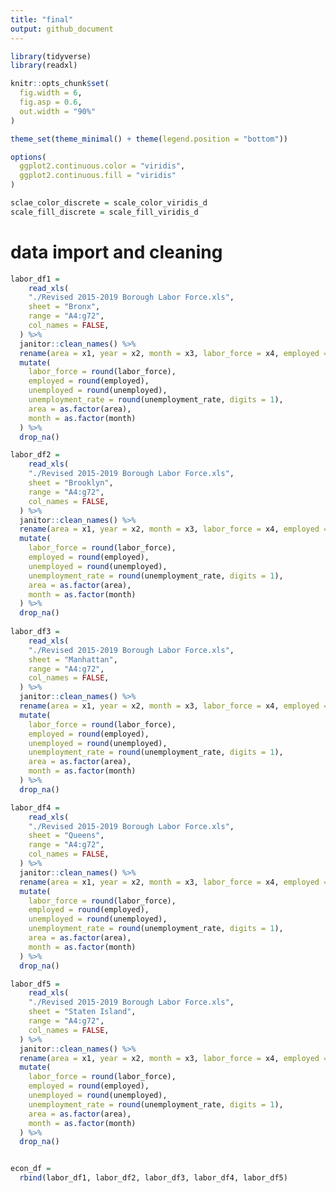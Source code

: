 ```yaml
---
title: "final"
output: github_document
---
```


```r
library(tidyverse)
library(readxl)

knitr::opts_chunk$set(
  fig.width = 6,
  fig.asp = 0.6,
  out.width = "90%"
)

theme_set(theme_minimal() + theme(legend.position = "bottom"))

options(
  ggplot2.continuous.color = "viridis",
  ggplot2.continuous.fill = "viridis"
)

sclae_color_discrete = scale_color_viridis_d
scale_fill_discrete = scale_fill_viridis_d
```


# data import and cleaning 
```r
labor_df1 =
    read_xls(
    "./Revised 2015-2019 Borough Labor Force.xls",
    sheet = "Bronx",
    range = "A4:g72",
    col_names = FALSE,
  ) %>% 
  janitor::clean_names() %>% 
  rename(area = x1, year = x2, month = x3, labor_force = x4, employed = x5, unemployed = x6, unemployment_rate = x7) %>% 
  mutate(
    labor_force = round(labor_force),
    employed = round(employed),
    unemployed = round(unemployed), 
    unemployment_rate = round(unemployment_rate, digits = 1), 
    area = as.factor(area), 
    month = as.factor(month)
  ) %>% 
  drop_na()

labor_df2 =
    read_xls(
    "./Revised 2015-2019 Borough Labor Force.xls",
    sheet = "Brooklyn",
    range = "A4:g72",
    col_names = FALSE,
  ) %>% 
  janitor::clean_names() %>% 
  rename(area = x1, year = x2, month = x3, labor_force = x4, employed = x5, unemployed = x6, unemployment_rate = x7) %>% 
  mutate(
    labor_force = round(labor_force),
    employed = round(employed),
    unemployed = round(unemployed), 
    unemployment_rate = round(unemployment_rate, digits = 1), 
    area = as.factor(area), 
    month = as.factor(month)
  ) %>% 
  drop_na()
 
labor_df3 =
    read_xls(
    "./Revised 2015-2019 Borough Labor Force.xls",
    sheet = "Manhattan",
    range = "A4:g72",
    col_names = FALSE,
  ) %>% 
  janitor::clean_names() %>% 
  rename(area = x1, year = x2, month = x3, labor_force = x4, employed = x5, unemployed = x6, unemployment_rate = x7) %>% 
  mutate(
    labor_force = round(labor_force),
    employed = round(employed),
    unemployed = round(unemployed), 
    unemployment_rate = round(unemployment_rate, digits = 1), 
    area = as.factor(area), 
    month = as.factor(month)
  ) %>% 
  drop_na()

labor_df4 =
    read_xls(
    "./Revised 2015-2019 Borough Labor Force.xls",
    sheet = "Queens",
    range = "A4:g72",
    col_names = FALSE,
  ) %>% 
  janitor::clean_names() %>% 
  rename(area = x1, year = x2, month = x3, labor_force = x4, employed = x5, unemployed = x6, unemployment_rate = x7) %>% 
  mutate(
    labor_force = round(labor_force),
    employed = round(employed),
    unemployed = round(unemployed), 
    unemployment_rate = round(unemployment_rate, digits = 1), 
    area = as.factor(area), 
    month = as.factor(month)
  ) %>% 
  drop_na()

labor_df5 =
    read_xls(
    "./Revised 2015-2019 Borough Labor Force.xls",
    sheet = "Staten Island",
    range = "A4:g72",
    col_names = FALSE,
  ) %>% 
  janitor::clean_names() %>% 
  rename(area = x1, year = x2, month = x3, labor_force = x4, employed = x5, unemployed = x6, unemployment_rate = x7) %>% 
  mutate(
    labor_force = round(labor_force),
    employed = round(employed),
    unemployed = round(unemployed), 
    unemployment_rate = round(unemployment_rate, digits = 1), 
    area = as.factor(area), 
    month = as.factor(month)
  ) %>% 
  drop_na()


econ_df = 
  rbind(labor_df1, labor_df2, labor_df3, labor_df4, labor_df5)

```
